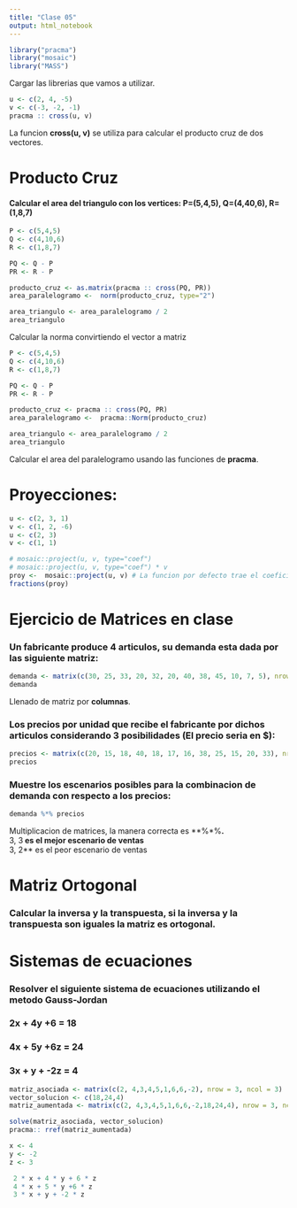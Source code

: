 ```yaml
---
title: "Clase 05"
output: html_notebook
---
```

```r
library("pracma")
library("mosaic")
library("MASS")
```
Cargar las librerias que vamos a utilizar.

```r
u <- c(2, 4, -5)
v <- c(-3, -2, -1)
pracma :: cross(u, v)

```
La funcion **cross(u, v)** se utiliza para calcular el producto cruz de dos vectores.

# Producto Cruz

#### Calcular el area del triangulo con los vertices: P=(5,4,5), Q=(4,40,6), R=(1,8,7)

```r
P <- c(5,4,5)
Q <- c(4,10,6)
R <- c(1,8,7)

PQ <- Q - P
PR <- R - P

producto_cruz <- as.matrix(pracma :: cross(PQ, PR))
area_paralelogramo <-  norm(producto_cruz, type="2")

area_triangulo <- area_paralelogramo / 2
area_triangulo

```
Calcular la norma convirtiendo el vector a matriz

```r
P <- c(5,4,5)
Q <- c(4,10,6)
R <- c(1,8,7)

PQ <- Q - P
PR <- R - P

producto_cruz <- pracma :: cross(PQ, PR)
area_paralelogramo <-  pracma::Norm(producto_cruz)

area_triangulo <- area_paralelogramo / 2
area_triangulo

```
Calcular el area del paralelogramo usando las funciones de **pracma**.

# Proyecciones:

```r
u <- c(2, 3, 1)
v <- c(1, 2, -6)
u <- c(2, 3)
v <- c(1, 1)

# mosaic::project(u, v, type="coef")
# mosaic::project(u, v, type="coef") * v
proy <-  mosaic::project(u, v) # La funcion por defecto trae el coeficiente
fractions(proy)
```

# Ejercicio de Matrices en clase

### Un fabricante produce 4 articulos, su demanda esta dada por las siguiente matriz:

```r
demanda <- matrix(c(30, 25, 33, 20, 32, 20, 40, 38, 45, 10, 7, 5), nrow = 3, ncol = 4)
demanda

```
Llenado de matriz por **columnas**.

### Los precios por unidad que recibe el fabricante por dichos articulos considerando 3 posibilidades (El precio seria en $):

```r
precios <- matrix(c(20, 15, 18, 40, 18, 17, 16, 38, 25, 15, 20, 33), nrow = 4, ncol = 3)
precios
```


### Muestre los escenarios posibles para la combinacion de demanda con respecto a los precios:

```r
demanda %*% precios
```
Multiplicacion de matrices, la manera correcta es **%*%**.
<br>
**3, 3**  es el mejor escenario de ventas <br>
**3, 2** es el peor escenario de ventas

# Matriz Ortogonal
### Calcular la inversa y la transpuesta, si la inversa y la transpuesta son iguales la matriz es ortogonal.\

# Sistemas de ecuaciones
### Resolver el siguiente sistema de ecuaciones utilizando el metodo Gauss-Jordan
### 2x + 4y +6 = 18
### 4x + 5y +6z = 24
### 3x + y + -2z = 4

```r
matriz_asociada <- matrix(c(2, 4,3,4,5,1,6,6,-2), nrow = 3, ncol = 3)
vector_solucion <- c(18,24,4)
matriz_aumentada <- matrix(c(2, 4,3,4,5,1,6,6,-2,18,24,4), nrow = 3, ncol = 4)

solve(matriz_asociada, vector_solucion)
pracma:: rref(matriz_aumentada)
```

```r
x <- 4
y <- -2
z <- 3

 2 * x + 4 * y + 6 * z
 4 * x + 5 * y +6 * z
 3 * x + y + -2 * z
```
